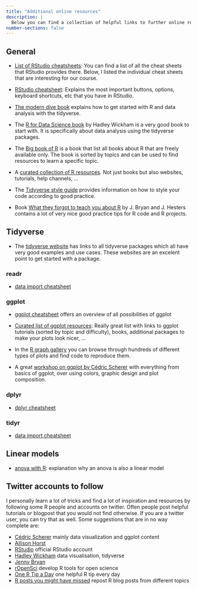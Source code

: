```yaml
---
title: "Additional online resources"
description: |
  Below you can find a collection of helpful links to further online resources regarding the workshop topics.
number-sections: false
---
```


## General

- [List of RStudio cheatsheets](https://www.rstudio.com/resources/cheatsheets/): You can find a list of all the cheat sheets that RStudio provides there. Below, I listed the individual cheat sheets that are interesting for our course.

- [RStudio cheatsheet](https://raw.githubusercontent.com/rstudio/cheatsheets/master/rstudio-ide.pdf): Explains the most important buttons, options, keyboard shortcuts, etc that you have in RStudio.

- [The modern dive book](https://moderndive.com/1-getting-started.html#code) explains how to get started with R and data analysis with the tidyverse.

- The [R for Data Science book](https://r4ds.had.co.nz/index.html) by Hadley Wickham is a very good book to start with. It is specifically about data analysis using the tidyverse packages.

- The [Big book of R](https://www.bigbookofr.com/) is a book that list all books about R that are freely available only. The book is sorted by topics and can be used to find resources to learn a specific topic.

- A [curated collection of R resources](https://github.com/iamericfletcher/awesome-r-learning-resources). Not just books but also websites, tutorials, help channels, ...

- The [Tidyverse style guide](https://style.tidyverse.org/) provides information on how to style your code according to good practice.

- Book [What they forgot to teach you about R](https://rstats.wtf/) by J. Bryan and J. Hesters contains a lot of very nice good practice tips for R code and R projects.

## Tidyverse

- The [tidyverse website](https://tidyverse.org/) has links to all tidyverse packages which all have very good examples and use cases. These websites are an excelent point to get started with a package.

### readr

- [data import cheatsheet](https://raw.githubusercontent.com/rstudio/cheatsheets/master/data-import.pdf)

### ggplot

- [ggplot cheatsheet](https://raw.githubusercontent.com/rstudio/cheatsheets/master/data-visualization-2.1.pdf) offers an overview of all possibilities of ggplot

- [Curated list of ggplot resources](https://github.com/erikgahner/awesome-ggplot2):
Really great list with links to ggplot tutorials (sorted by topic and difficulty), books, additional packages to make your plots look nicer, ...

- In the [R graph gallery](https://www.r-graph-gallery.com/) you can browse through hundreds of different types of plots and find code to reproduce them.

- A great [workshop on ggplot by Cédric Scherer](https://rstudio-conf-2022.github.io/ggplot2-graphic-design/) with everything from basics of ggplot, over using colors, graphic design and plot composition.

 
### dplyr

- [dplyr cheatsheet](https://raw.githubusercontent.com/rstudio/cheatsheets/master/data-transformation.pdf)

### tidyr

- [data import cheatsheet](https://raw.githubusercontent.com/rstudio/cheatsheets/master/data-import.pdf)

## Linear models

- [anova with R](https://stats.libretexts.org/Bookshelves/Applied_Statistics/Book%3A_Learning_Statistics_with_R_-_A_tutorial_for_Psychology_Students_and_other_Beginners_(Navarro)/16%3A_Factorial_ANOVA/16.06%3A_ANOVA_As_a_Linear_Model): explanation why an anova is also a linear model

## Twitter accounts to follow

I personally learn a lot of tricks and find a lot of inspiration and resources by following some R people and accounts on twitter. Often people post helpful tutorials or blogpost that you would not find otherwise. If you are a twitter user, you can try that as well.
Some suggestions that are in no way complete are:

- [Cédric Scherer](https://twitter.com/CedScherer) mainly data visualization and ggplot content
- [Allison Horst](https://twitter.com/allison_horst)
- [RStudio](https://twitter.com/rstudio) official RStudio account
- [Hadley Wickham](https://twitter.com/hadleywickham) data visualisation, tidyverse
- [Jenny Bryan](https://twitter.com/JennyBryan)
- [rOpenSci](https://twitter.com/rOpenSci) develop R tools for open science
- [One R Tip a Day](https://twitter.com/RLangTip) one helpful R tip every day
- [R posts you might have missed](https://twitter.com/icymi_r) repost R blog posts from different topics





